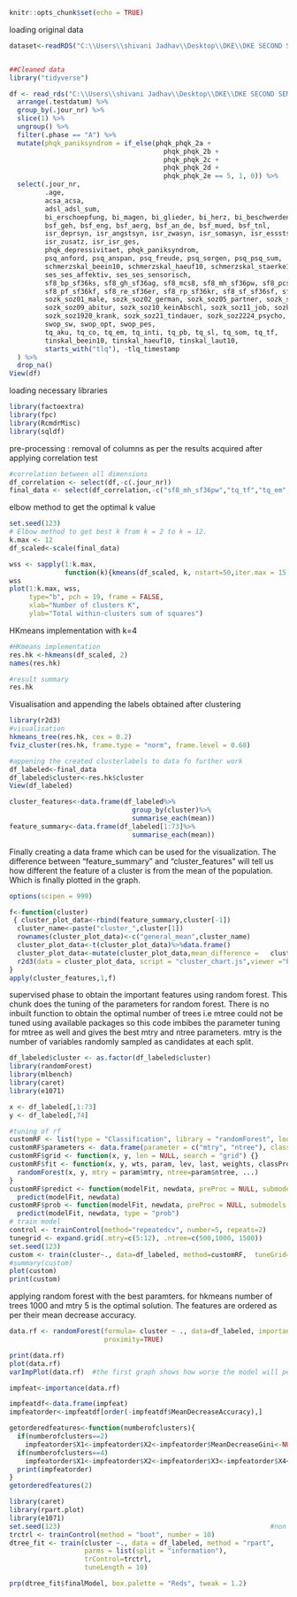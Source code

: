 
```r
knitr::opts_chunk$set(echo = TRUE)
```

loading original data
```r
dataset<-readRDS("C:\\Users\\shivani Jadhav\\Desktop\\DKE\\DKE SECOND SEM\\KMD Project\\190426_charite_tinnitus\\190426_charite_tinnitus.rds")


##Cleaned data
library("tidyverse")

df <- read_rds("C:\\Users\\shivani Jadhav\\Desktop\\DKE\\DKE SECOND SEM\\KMD Project\\190426_charite_tinnitus\\190426_charite_tinnitus.rds") %>%
  arrange(.testdatum) %>%
  group_by(.jour_nr) %>%
  slice(1) %>%
  ungroup() %>%
  filter(.phase == "A") %>%
  mutate(phqk_paniksyndrom = if_else(phqk_phqk_2a +
                                       phqk_phqk_2b +
                                       phqk_phqk_2c +
                                       phqk_phqk_2d +
                                       phqk_phqk_2e == 5, 1, 0)) %>%
  select(.jour_nr,
         .age,
         acsa_acsa,
         adsl_adsl_sum,
         bi_erschoepfung, bi_magen, bi_glieder, bi_herz, bi_beschwerden,
         bsf_geh, bsf_eng, bsf_aerg, bsf_an_de, bsf_mued, bsf_tnl,
         isr_deprsyn, isr_angstsyn, isr_zwasyn, isr_somasyn, isr_essstsyn,
         isr_zusatz, isr_isr_ges,
         phqk_depressivitaet, phqk_paniksyndrom,
         psq_anford, psq_anspan, psq_freude, psq_sorgen, psq_psq_sum,
         schmerzskal_beein10, schmerzskal_haeuf10, schmerzskal_staerke10,
         ses_ses_affektiv, ses_ses_sensorisch,
         sf8_bp_sf36ks, sf8_gh_sf36ag, sf8_mcs8, sf8_mh_sf36pw, sf8_pcs8,
         sf8_pf_sf36kf, sf8_re_sf36er, sf8_rp_sf36kr, sf8_sf_sf36sf, sf8_vt_sf36vit,
         sozk_soz01_male, sozk_soz02_german, sozk_soz05_partner, sozk_soz06_married,
         sozk_soz09_abitur, sozk_soz10_keinAbschl, sozk_soz11_job, sozk_soz18_selbstst, 
         sozk_soz1920_krank, sozk_soz21_tindauer, sozk_soz2224_psycho, sozk_soz25_numdoc,
         swop_sw, swop_opt, swop_pes,
         tq_aku, tq_co, tq_em, tq_inti, tq_pb, tq_sl, tq_som, tq_tf,
         tinskal_beein10, tinskal_haeuf10, tinskal_laut10,
         starts_with("tlq"), -tlq_timestamp
  ) %>%
  drop_na()
View(df)
```
loading necessary libraries
```r

library(factoextra)
library(fpc)
library(RcmdrMisc)
library(sqldf)
```
pre-processing : removal of columns as per the results acquired after applying correlation test
```r
#correlation between all dimensions
df_correlation <- select(df,-c(.jour_nr))
final_data <- select(df_correlation,-c("sf8_mh_sf36pw","tq_tf","tq_em","tq_co"))
```
elbow method to get the optimal k value
```r
set.seed(123)
# Elbow method to get best k from k = 2 to k = 12.
k.max <- 12
df_scaled<-scale(final_data)

wss <- sapply(1:k.max, 
              function(k){kmeans(df_scaled, k, nstart=50,iter.max = 15 )$tot.withinss})
wss
plot(1:k.max, wss,
     type="b", pch = 19, frame = FALSE, 
     xlab="Number of clusters K",
     ylab="Total within-clusters sum of squares")
```
HKmeans implementation with k=4
```r
#HKmeans implementation
res.hk <-hkmeans(df_scaled, 2)
names(res.hk)

#result summary
res.hk
```
Visualisation and appending the labels obtained after clustering 
```r
library(r2d3)
#visualisation
hkmeans_tree(res.hk, cex = 0.2)
fviz_cluster(res.hk, frame.type = "norm", frame.level = 0.68)

#appening the created clusterlabels to data fo further work
df_labeled<-final_data
df_labeled$cluster<-res.hk$cluster
View(df_labeled)

cluster_features<-data.frame(df_labeled%>%
                               group_by(cluster)%>%
                               summarise_each(mean))
feature_summary<-data.frame(df_labeled[1:73]%>%
                               summarise_each(mean))

```
Finally creating a data frame which can be used for the visualization.
The difference between "feature_summary" and "cluster_features" will tell us how different the feature of a cluster is from the mean of the population. Which is finally plotted in the graph.
```r
options(scipen = 999)

f<-function(cluster)
 { cluster_plot_data<-rbind(feature_summary,cluster[-1])
  cluster_name<-paste("cluster_",cluster[1])
  rownames(cluster_plot_data)<-c("general_mean",cluster_name)
  cluster_plot_data<-t(cluster_plot_data)%>%data.frame()
  cluster_plot_data<-mutate(cluster_plot_data,mean_difference =   cluster_plot_data[,1]-cluster_plot_data[,2],feature=rownames(cluster_plot_data))
  r2d3(data = cluster_plot_data, script = "cluster_chart.js",viewer ="browser")
}
apply(cluster_features,1,f)

```

supervised phase to obtain the important features using random forest. This chunk does the tuning of the parameters for random forest. There is no inbuilt function to obtain the optimal number of trees i.e mtree could not be tuned using available packages so this code imbibes the parameter tuning for mtree as well and gives the best mtry and ntree parameters. mtry is the number of variables randomly sampled as candidates at each split.
```r

df_labeled$cluster <- as.factor(df_labeled$cluster)
library(randomForest)
library(mlbench)
library(caret)
library(e1071)

x <- df_labeled[,1:73]
y <- df_labeled[,74]

#tuning of rf
customRF <- list(type = "Classification", library = "randomForest", loop = NULL)
customRF$parameters <- data.frame(parameter = c("mtry", "ntree"), class = rep("numeric", 2), label = c("mtry", "ntree"))
customRF$grid <- function(x, y, len = NULL, search = "grid") {}
customRF$fit <- function(x, y, wts, param, lev, last, weights, classProbs, ...) {
  randomForest(x, y, mtry = param$mtry, ntree=param$ntree, ...)
}
customRF$predict <- function(modelFit, newdata, preProc = NULL, submodels = NULL)
  predict(modelFit, newdata)
customRF$prob <- function(modelFit, newdata, preProc = NULL, submodels = NULL)
  predict(modelFit, newdata, type = "prob")
# train model
control <- trainControl(method="repeatedcv", number=5, repeats=2)
tunegrid <- expand.grid(.mtry=c(5:12), .ntree=c(500,1000, 1500))
set.seed(123)
custom <- train(cluster~., data=df_labeled, method=customRF,  tuneGrid=tunegrid, trControl=control)
#summary(custom)
plot(custom)
print(custom)
```
applying random forest with the best paramters. for hkmeans number of trees 1000 and mtry 5 is the optimal solution. The features are ordered as per their mean decrease accuracy.
```r
data.rf <- randomForest(formula= cluster ~ ., data=df_labeled, importance=TRUE,ntree=1500,mtry=5,
                        proximity=TRUE)

print(data.rf)
plot(data.rf)
varImpPlot(data.rf)  #the first graph shows how worse the model will perfrom after removing each variable and second shows how pure the nodes are at the end of the tree

impfeat<-importance(data.rf)

impfeatdf<-data.frame(impfeat)
impfeatorder<-impfeatdf[order(-impfeatdf$MeanDecreaseAccuracy),]

getorderedfeatures<-function(numberofclusters){
  if(numberofclusters==2)
    impfeatorder$X1<-impfeatorder$X2<-impfeatorder$MeanDecreaseGini<-NULL
  if(numberofclusters==4)
    impfeatorder$X1<-impfeatorder$X2<-impfeatorder$X3<-impfeatorder$X4<-impfeatorder$MeanDecreaseGini<-NULL
  print(impfeatorder)
}
getorderedfeatures(2)


```
```r
library(caret)
library(rpart.plot)
library(e1071)
set.seed(123)                                                     #non numeric
trctrl <- trainControl(method = "boot", number = 10)
dtree_fit <- train(cluster ~., data = df_labeled, method = "rpart",
                   parms = list(split = "information"),
                   trControl=trctrl,
                   tuneLength = 10)

prp(dtree_fit$finalModel, box.palette = "Reds", tweak = 1.2)

```

  